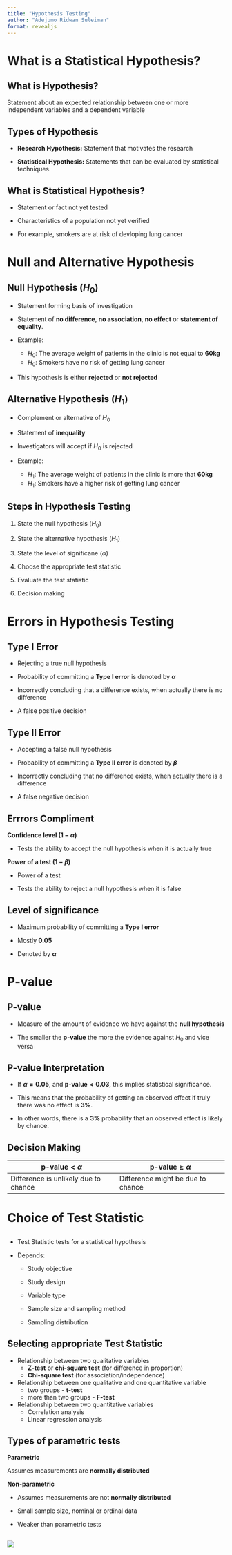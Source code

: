 ```yaml
---
title: "Hypothesis Testing"
author: "Adejumo Ridwan Suleiman"
format: revealjs
---
```


# What is a Statistical Hypothesis?


## What is Hypothesis?

Statement about an expected relationship between one or more independent variables and a dependent variable

## Types of Hypothesis

- **Research Hypothesis:** Statement that motivates the research

- **Statistical Hypothesis:** Statements that can be evaluated by statistical techniques.

## What is Statistical Hypothesis?

- Statement or fact not yet tested

- Characteristics of a population not yet verified

- For example, smokers are at risk of devloping lung cancer


# Null and Alternative Hypothesis

## Null Hypothesis ($H_0$)

- Statement forming basis of investigation

- Statement of **no difference**, **no association**, **no effect** or **statement of equality**.

- Example:

    - $H_0$: The average weight of patients in the clinic is not equal to **60kg**
    - $H_0$: Smokers have no risk of getting lung cancer

- This hypothesis is either **rejected** or **not rejected**

## Alternative Hypothesis ($H_1$)

- Complement or alternative of $H_0$

- Statement of **inequality**

- Investigators will accept if $H_0$ is rejected 

- Example:
    - $H_1$: The average weight of patients in the clinic is more that **60kg**
    - $H_1$: Smokers have a higher risk of getting lung cancer

## Steps in Hypothesis Testing

1. State the null hypothesis ($H_0$)

2. State the alternative hypothesis ($H_1$)

3. State the level of significane ($\alpha$)

4. Choose the appropriate test statistic

5. Evaluate the test statistic

6. Decision making

# Errors in Hypothesis Testing



## Type I Error

- Rejecting a true null hypothesis

- Probability of committing a **Type I error** is denoted by **$\alpha$**

- Incorrectly concluding that a difference exists, when actually there is no difference

- A false positive decision

## Type II Error

- Accepting a false null hypothesis

- Probability of committing a **Type II error** is denoted by **$\beta$**

- Incorrectly concluding that no difference exists, when actually there is a difference

- A false negative decision




## Errrors Compliment 

**Confidence level ($1-\alpha$)**


- Tests the ability to accept the null hypothesis when it is actually true


**Power of a test ($1-\beta$)**

- Power of a test

- Tests the ability to reject a null hypothesis when it is false

## Level of significance

- Maximum probability of committing a **Type I error**

- Mostly **0.05**

- Denoted by **$\alpha$**



# P-value

## P-value

- Measure of the amount of evidence we have against the **null hypothesis**


- The smaller the **p-value** the more the evidence against $H_0$ and vice versa

## P-value Interpretation

- If **$\alpha=0.05$**, and **$\text{p-value}<0.03$**, this implies statistical significance.

- This means that the probability of getting an observed effect if truly there was no effect is **3%**.

- In other words, there is a **3%** probability that an observed effect is likely by chance.

## Decision Making 

| **$\text{p-value}<\alpha$** | **$\text{p-value}\ge\alpha$** |
| --- | --- |
| Difference is unlikely due to chance | Difference might be due to chance |

# Choice of Test Statistic

## 

- Test Statistic tests for a statistical hypothesis

- Depends:

    - Study objective

    - Study design

    - Variable type

    - Sample size and sampling method

    - Sampling distribution

## Selecting appropriate Test Statistic

- Relationship between two qualitative variables
    - **Z-test** or **chi-square test** (for difference in proportion)
    - **Chi-square test** (for association/independence)

- Relationship between one qualitative and one quantitative variable
    - two groups - **t-test**
    - more than two groups - **F-test**

- Relationship between two quantitative variables
    - Correlation analysis
    - Linear regression analysis



## Types of parametric tests

**Parametric**

Assumes measurements are **normally distributed**

**Non-parametric**

- Assumes measurements are not **normally distributed**

- Small sample size, nominal or ordinal data

- Weaker than parametric tests

##

![](images/statistical_tests.png)



